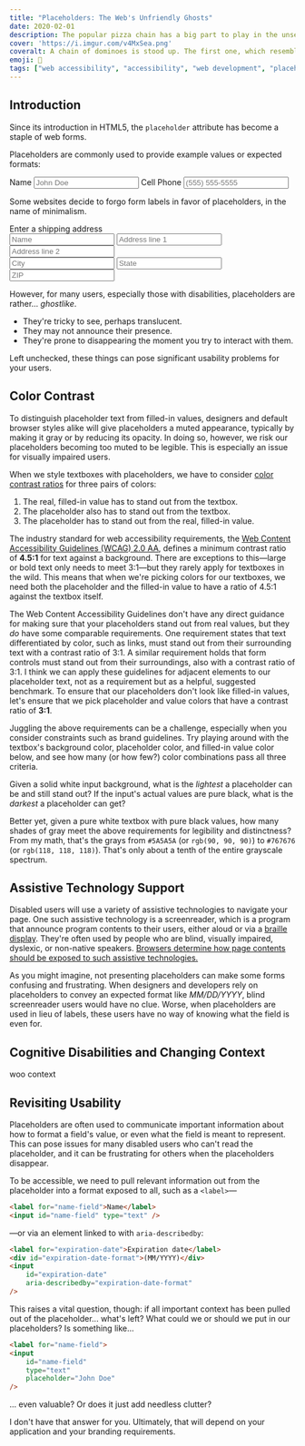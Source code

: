 ```yaml
---
title: "Placeholders: The Web's Unfriendly Ghosts"
date: 2020-02-01
description: The popular pizza chain has a big part to play in the unseen war over the web.
cover: 'https://i.imgur.com/v4MxSea.png'
coveralt: A chain of dominoes is stood up. The first one, which resembles the Domino's Pizza logo, is falling down and knocking the rest of the chain over.
emoji: 👻
tags: ["web accessibility", "accessibility", "web development", "placeholders"]
---
```



## Introduction

Since its introduction in HTML5, the `placeholder` attribute has become a staple of web forms.

<!-- > ```html -->
<!-- <input placeholder="First name" /> -->
<!-- ``` -->

Placeholders are commonly used to provide example values or expected formats:

<div className="placeholders--container">
    <form aria-label="Dummy form that uses placeholders to illustrate sample values">
        <label for="placeholder-ex-1--name">Name</label>
        <input id="placeholder-ex-1--name" className="post-placeholder-input" placeholder="John Doe" />
        <label for="placeholder-ex-1--cellphone">Cell Phone</label>
        <input id="placeholder-ex-1--cellphone" className="post-placeholder-input" placeholder="(555) 555-5555" type="tel" />
    </form>
</div>

Some websites decide to forgo form labels in favor of placeholders, in the name of minimalism.

<div className="placeholders--container">
    <form aria-label="Dummy shipping address form that uses placeholders in place of labels">
        <div className="placeholders--header">Enter a shipping address</div>
        <input className="post-placeholder-input" placeholder="Name" />
        <input className="post-placeholder-input" placeholder="Address line 1" />
        <input className="post-placeholder-input" placeholder="Address line 2" />
        <div className="placeholders--grid placeholders--grid--col-3">
            <input className="post-placeholder-input" placeholder="City" />
            <input className="post-placeholder-input" placeholder="State" />
            <input className="post-placeholder-input" placeholder="ZIP" />
        </div>
    </form>
</div>

However, for many users, especially those with disabilities, placeholders are rather... _ghostlike_.

* They're tricky to see, perhaps translucent.
* They may not announce their presence.
* They're prone to disappearing the moment you try to interact with them.

Left unchecked, these things can pose significant usability problems for your users.

## Color Contrast

To distinguish placeholder text from filled-in values, designers and default browser styles alike will give placeholders a muted appearance, typically by making it gray or by reducing its opacity. In doing so, however, we risk our placeholders becoming too muted to be legible. This is especially an issue for visually impaired users.

When we style textboxes with placeholders, we have to consider [color contrast ratios](https://www.w3.org/WAI/WCAG21/Techniques/general/G18#procedure) for three pairs of colors:

1. The real, filled-in value has to stand out from the textbox.
2. The placeholder also has to stand out from the textbox.
3. The placeholder has to stand out from the real, filled-in value.

The industry standard for web accessibility requirements, the [Web Content Accessibility Guidelines (WCAG) 2.0 AA](https://www.w3.org/WAI/standards-guidelines/wcag/), defines a minimum contrast ratio of **4.5:1** for text against a background.<Fn fn="contrast" /> There are exceptions to this—large or bold text only needs to meet 3:1—but they rarely apply for textboxes in the wild. This means that when we're picking colors for our textboxes, we need both the placeholder and the filled-in value to have a ratio of 4.5:1 against the textbox itself.

The Web Content Accessibility Guidelines don't have any direct guidance for making sure that your placeholders stand out from real values, but they _do_ have some comparable requirements. One requirement states that text differentiated by color, such as links, must stand out from their surrounding text with a contrast ratio of 3:1.<Fn fn="linkcontrast" /> A similar requirement holds that form controls must stand out from their surroundings, also with a contrast ratio of 3:1.<Fn fn="controlcontrast" /> I think we can apply these guidelines for adjacent elements to our placeholder text, not as a requirement but as a helpful, suggested benchmark. To ensure that our placeholders don't look like filled-in values, let's ensure that we pick placeholder and value colors that have a contrast ratio of **3:1**.

Juggling the above requirements can be a challenge, especially when you consider constraints such as brand guidelines. Try playing around with the textbox's background color, placeholder color, and filled-in value color below, and see how many (or how few?) color combinations pass all three criteria.

<div className="margins">
    <PlaceholderContrastChecker />
</div>

Given a solid white input background, what is the _lightest_ a placeholder can be and still stand out? If the input's actual values are pure black, what is the _darkest_ a placeholder can get?

Better yet, given a pure white textbox with pure black values, how many shades of gray meet the above requirements for legibility and distinctness? From my math, that's the grays from `#5A5A5A` (or `rgb(90, 90, 90)`) to `#767676` (or `rgb(118, 118, 118)`). That's only about a tenth of the entire grayscale spectrum.

## Assistive Technology Support

Disabled users will use a variety of assistive technologies to navigate your page. One such assistive technology is a screenreader, which is a program that announce program contents to their users, either aloud or via a [braille display](https://en.wikipedia.org/wiki/Refreshable_braille_display). They're often used by people who are blind, visually impaired, dyslexic, or non-native speakers. [Browsers determine how page contents should be exposed to such assistive technologies.](https://blog.benmyers.dev/accessibility-tree/)

<!-- Some stuff here about how screenreaders don't present placeholders -->

As you might imagine, not presenting placeholders can make some forms confusing and frustrating. When designers and developers rely on placeholders to convey an expected format like <i>MM/DD/YYYY</i>, blind screenreader users would have no clue. Worse, when placeholders are used in lieu of labels, these users have no way of knowing what the field is even for.

## Cognitive Disabilities and Changing Context

<!-- {/* <Blockquote attribution={<>Marius Pontmercy, <i lang="fr">Les Misérables</i></>}>
    <div>A ghost, you say? A ghost, maybe.</div>
    <div>She was just like a ghost to me.</div>
    <div>One minute there, then she was gone!</div>
</Blockquote> -->

woo context

## Revisiting Usability

Placeholders are often used to communicate important information about how to format a field's value, or even what the field is meant to represent. This can pose issues for many disabled users who can't read the placeholder, and it can be frustrating for others when the placeholders disappear.

To be accessible, we need to pull relevant information out from the placeholder into a format exposed to all, such as a `<label>`—

```html {numberLines: true}
<label for="name-field">Name</label>
<input id="name-field" type="text" />
```

—or via an element linked to with `aria-describedby`:

```html {numberLines: true}
<label for="expiration-date">Expiration date</label>
<div id="expiration-date-format">(MM/YYYY)</div>
<input
    id="expiration-date"
    aria-describedby="expiration-date-format"
/>
```

This raises a vital question, though: if all important context has been pulled out of the placeholder... what's left? What could we or should we put in our placeholders? Is something like...

```html {numberLines: true}{5}
<label for="name-field">
<input
    id="name-field"
    type="text"
    placeholder="John Doe"
/>
```

... even valuable? Or does it just add needless clutter?

I don't have that answer for you. Ultimately, that will depend on your application and your branding requirements.

<FootnotesContainer>
    <Footnote fn="chromeopacity" author="Chrome Platform Status" title="Apply opacity for the default style of INPUT/TEXTAREA placeholder" url="https://www.chromestatus.com/feature/5415963870625792" />
    <Footnote fn="contrast" author="Web Accessibility Initiative" title="Understanding Success Criterion 1.4.3: Contrast (Minimum)" url="https://www.w3.org/WAI/WCAG21/Understanding/contrast-minimum" />
    <Footnote fn="linkcontrast" author="Web Accessibility Initiative" title="Using a contrast ratio of 3:1 with surrounding text..." url="https://www.w3.org/WAI/WCAG21/Techniques/general/G183" />
    <Footnote fn="controlcontrast" author="Web Accessibility Initiative" title="Understanding Success Criterion 1.4.11: Non-text Contrast" url="https://www.w3.org/WAI/WCAG21/Understanding/non-text-contrast.html" />
</FootnotesContainer>